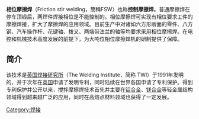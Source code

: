 {{noteTA
|T=zh-cn:搅拌摩擦焊;zh-tw:摩擦攪拌銲接;
|1=zh-cn:搅拌摩擦焊;zh-tw:摩擦攪拌銲接;
|2=zh-cn:杆;zh-tw:桿;
|3=zh-cn:焊;zh-tw:銲;
|4=zh-cn:花键;zh-tw:栓槽鍵;
|5=zh-cn:法兰;zh-tw:凸緣;
}}
{{unreferenced|time=2010-02-19T14:27:27+00:00}}
{{expand|time=2010-02-19T12:27:27+00:00}}
'''相位摩擦焊'''（Friction stir welding，簡稱FSW）也称'''控制摩擦焊'''。普通摩擦焊在停车顶锻后，两焊件焊接相位是不能控制的。相位摩擦焊可实现有相位要求工件的摩擦焊接，扩大了摩擦焊的应用领域。目前生产中对诸如六方形断面的零件、八方钢、汽车操作杆、花键轴、拨叉、两端带法兰的轴等均要求采用相位摩擦焊。在电控和机械技术高度发展的前提下，为大吨位相位摩擦焊机的研制提供了保障。

==简介==
该技术是[[英国焊接研究所|英国焊接研究所]]（The Welding Institute，简称 TWI）于1991年发明的，并于次年在[[英国|英国]]申请了发明专利，同时陆续在世界各国申请了专利保护。得到专利保护并公开以来，搅拌摩擦焊技术首先并主要在[[铝合金|铝合金]]、[[镁合金|镁合金]]等轻金属结构领域得到越来越广泛的应用，同时在高熔点材料领域也获得了一定发展。

{{金屬加工|weld}}

[[Category:焊接|Category:焊接]]